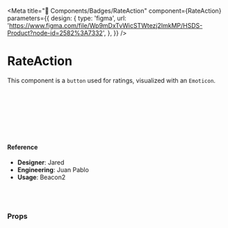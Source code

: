 
<Meta
  title="🧬 Components/Badges/RateAction"
  component={RateAction}
  parameters={{
    design: {
      type: 'figma',
      url:
        'https://www.figma.com/file/Wp9mDxTvWicSTWtezj2ImkMP/HSDS-Product?node-id=2582%3A7332',
    },
  }}
/>

# RateAction

This component is a `button` used for ratings, visualized with an `Emoticon`.

<Canvas>
  <Story name="default">
    <div>
      <RateAction
        size={select('Size', { lg: 'lg', md: 'md', sm: 'sm' }, 'md')}
        name="reaction-happy"
        withCircle={boolean('withCircle', false)}
        disabled={boolean('disabled', false)}
      />
      <br />
      <br />
      <RateAction
        size={select('Size', { lg: 'lg', md: 'md', sm: 'sm' }, 'md')}
        name="reaction-okay"
        withCircle={boolean('withCircle', false)}
        disabled={boolean('disabled', false)}
      />
      <br />
      <br />
      <RateAction
        size={select('Size', { lg: 'lg', md: 'md', sm: 'sm' }, 'md')}
        name="reaction-sad"
        withCircle={boolean('withCircle', false)}
        disabled={boolean('disabled', false)}
      />
      <br />
      <br />
    </div>
  </Story>
</Canvas>

#### Reference

- **Designer**: Jared
- **Engineering**: Juan Pablo
- **Usage**: Beacon2

<br />
<br />

### Props

<ArgsTable of={RateAction} />

